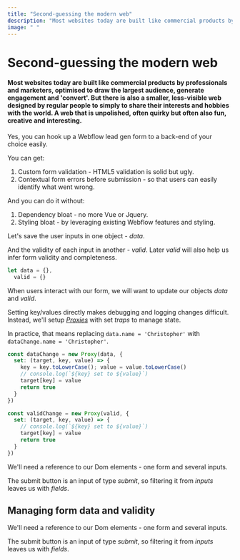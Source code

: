 ```yaml
---
title: "Second-guessing the modern web"
description: "Most websites today are built like commercial products by professionals and marketers, optimised to draw the largest audience, generate engagement and 'convert'. But there is also a smaller, less-visible web designed by regular people to simply to share their interests and hobbies with the world. A web that is unpolished, often quirky but often also fun, creative and interesting."
image: " "
---
```


# Second-guessing the modern web

#### Most websites today are built like commercial products by professionals and marketers, optimised to draw the largest audience, generate engagement and 'convert'. But there is also a smaller, less-visible web designed by regular people to simply to share their interests and hobbies with the world. A web that is unpolished, often quirky but often also fun, creative and interesting.

Yes, you can hook up a Webflow lead gen form to a back-end of your choice easily.

You can get:
1. Custom form validation - HTML5 validation is solid but ugly.
2. Contextual form errors before submission - so that users can easily identify what went wrong.

And you can do it without:
1. Dependency bloat - no more Vue or Jquery.
2. Styling bloat - by leveraging existing Webflow features and styling.

<Columns>

Let's save the user inputs in one object - _data_.

And the validity of each input in another - _valid_. Later _valid_ will also help us infer form validity and completeness.

```js
let data = {},
  valid = {}
```

</Columns>

<Columns>

When users interact with our form, we will want to update our objects _data_ and _valid_.

Setting key/values directly makes debugging and logging changes difficult. Instead, we'll setup _[Proxies](https://developer.mozilla.org/en-US/docs/Web/JavaScript/Reference/Global_Objects/Proxy)_ with set _traps_ to manage state.

In practice, that means replacing `data.name = 'Christopher'` with `dataChange.name = 'Christopher'`.

```js
const dataChange = new Proxy(data, {
  set: (target, key, value) => {
    key = key.toLowerCase(); value = value.toLowerCase()
    // console.log(`${key} set to ${value}`)
    target[key] = value
    return true
  }
})

const validChange = new Proxy(valid, {
  set: (target, key, value) => {
    // console.log(`${key} set to ${value}`)
    target[key] = value
    return true
  }
})
```
</Columns>

We'll need a reference to our Dom elements - one form and several inputs.

The submit button is an input of type _submit_, so filtering it from _inputs_ leaves us with _fields_.

## Managing form data and validity

We'll need a reference to our Dom elements - one form and several inputs.

The submit button is an input of type _submit_, so filtering it from _inputs_ leaves us with _fields_.
